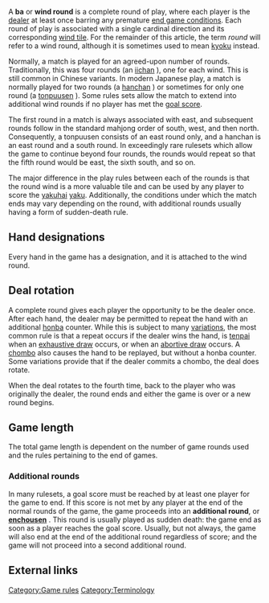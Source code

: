 A '''ba''' {{kana|場}} or '''wind round''' is a complete round of play, where each player is the [[oya|dealer]] at least once barring any premature [[End game scenarios|end game conditions]]. Each round of play is associated with a single cardinal direction and its corresponding [[bakaze|wind tile]]. For the remainder of this article, the term ''round'' will refer to a wind round, although it is sometimes used to mean [[kyoku]] instead.

Normally, a match is played for an agreed-upon number of rounds. Traditionally, this was four rounds (an [[iichan]] {{kana|一荘}}), one for each wind. This is still common in Chinese variants. In modern Japanese play, a match is normally played for two rounds (a [[hanchan]] {{kana|半荘}}) or sometimes for only one round (a [[tonpuusen]] {{kana|東風戦}}). Some rules sets allow the match to extend into additional wind rounds if no player has met the [[goal score]].

The first round in a match is always associated with east, and subsequent rounds follow in the standard mahjong order of south, west, and then north. Consequently, a tonpuusen consists of an east round only, and a hanchan is an east round and a south round. In exceedingly rare rulesets which allow the game to continue beyond four rounds, the rounds would repeat so that the fifth round would be east, the sixth south, and so on.

The major difference in the play rules between each of the rounds is that the round wind is a more valuable tile and can be used by any player to score the [[yakuhai]] [[yaku]]. Additionally, the conditions under which the match ends may vary depending on the round, with additional rounds usually having a form of sudden-death rule.

== Hand designations ==
{{main|Kyoku}}

Every hand in the game has a designation, and it is attached to the wind round.

== Deal rotation ==
{{main|Renchan}}

A complete round gives each player the opportunity to be the dealer once. After each hand, the dealer may be permitted to repeat the hand with an additional [[honba]] counter. While this is subject to many [[Scoring variations#renchan|variations]], the most common rule is that a repeat occurs if the dealer wins the hand, is [[tenpai]] when an [[ryuukyoku|exhaustive draw]] occurs, or when an [[tochuu ryuukyoku|abortive draw]] occurs. A [[chombo]] also causes the hand to be replayed, but without a honba counter. Some variations provide that if the dealer commits a chombo, the deal does rotate.

When the deal rotates to the fourth time, back to the player who was originally the dealer, the round ends and either the game is over or a new round begins.

== Game length ==
{{main|Tonpuusen|Hanchan}}

The total game length is dependent on the number of game rounds used and the rules pertaining to the end of games.

=== Additional rounds ===

In many rulesets, a goal score must be reached by at least one player for the game to end. If this score is not met by any player at the end of the normal rounds of the game, the game proceeds into an '''additional round''', or '''[[enchousen]]''' {{kana|延長戦}}. This round is usually played as sudden death: the game end as soon as a player reaches the goal score. Usually, but not always, the game will also end at the end of the additional round regardless of score; and the game will not proceed into a second additional round.

== External links ==
[[Category:Game rules]]
[[Category:Terminology]]